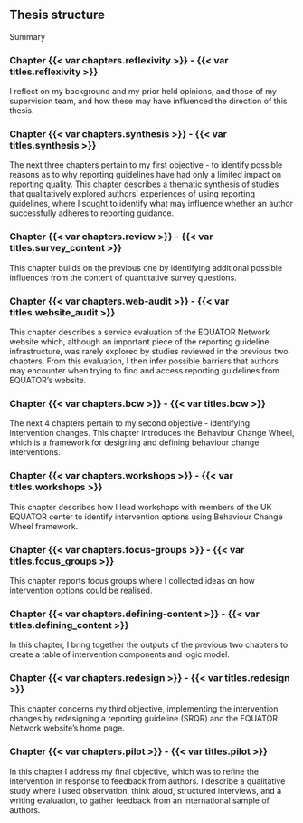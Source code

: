 ## Thesis structure

Summary

### Chapter {{< var chapters.reflexivity >}} - {{< var titles.reflexivity >}}

I reflect on my background and my prior held opinions, and those of my supervision team, and how these may have influenced the direction of this thesis. 

### Chapter {{< var chapters.synthesis >}} - {{< var titles.synthesis >}}

The next three chapters pertain to my first objective - to identify possible reasons as to why reporting guidelines have had only a limited impact on reporting quality. This chapter describes a thematic synthesis of studies that qualitatively explored authors' experiences of using reporting guidelines, where I sought to identify what may influence whether an author successfully adheres to reporting guidance. 

### Chapter {{< var chapters.review >}} - {{< var titles.survey_content >}}

This chapter builds on the previous one by identifying additional possible influences from the content of quantitative survey questions. 

### Chapter {{< var chapters.web-audit >}} - {{< var titles.website_audit >}}

This chapter describes a service evaluation of the EQUATOR Network website which, although an important piece of the reporting guideline infrastructure, was rarely explored by studies reviewed in the previous two chapters. From this evaluation, I then infer possible barriers that authors may encounter when trying to find and access reporting guidelines from EQUATOR's website.

### Chapter {{< var chapters.bcw >}} - {{< var titles.bcw >}}

The next 4 chapters pertain to my second objective - identifying intervention changes. This chapter introduces the Behaviour Change Wheel, which is a framework for designing and defining behaviour change interventions. 

### Chapter {{< var chapters.workshops >}} - {{< var titles.workshops >}}

This chapter describes how I lead workshops with members of the UK EQUATOR center to identify intervention options using Behaviour Change Wheel framework.

### Chapter {{< var chapters.focus-groups >}} - {{< var titles.focus_groups >}}

This chapter reports focus groups where I collected ideas on how intervention options could be realised. 

### Chapter {{< var chapters.defining-content >}} - {{< var titles.defining_content >}}

In this chapter, I bring together the outputs of the previous two chapters to create a table of intervention components and logic model. 

### Chapter {{< var chapters.redesign >}} - {{< var titles.redesign >}}

This chapter concerns my third objective, implementing the intervention changes by redesigning a reporting guideline (SRQR) and the EQUATOR Network website's home page.

### Chapter {{< var chapters.pilot >}} - {{< var titles.pilot >}}

In this chapter I address my final objective, which was to refine the intervention in response to feedback from authors. I describe a qualitative study where I used observation, think aloud, structured interviews, and a writing evaluation, to gather feedback from an international sample of authors. 